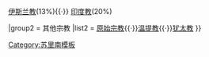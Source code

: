 {{Navbox
|name  = 苏里南宗教
|image = [[Image:Flag of Suriname.svg|40px|border]]
|state = autocollapse
|title = [[苏里南宗教]]
|liststyle = padding:0.25em 0; line-height:1.4em; <!--otherwise lists can appear to form continuous whole-->

|group1 = 主要宗教
|list1 = [[苏里南基督教|基督教]]（41%){{·}} [[苏里南伊斯兰教|伊斯兰教]](13%){{·}} [[苏里南印度教|印度教]](20%)

|group2 = 其他宗教
|list2 =  [[苏里南原始宗教|原始宗教]]{{·}}[[苏里南温提教|温提教]]{{·}}[[苏里南犹太教|犹太教]]
}}<noinclude>

[[Category:苏里南模板]]

</noinclude>